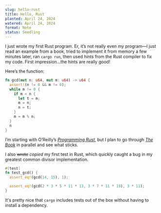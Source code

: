 ```yaml
---
slug: hello-rust
title: Hello, Rust
planted: April 24, 2024
watered: April 24, 2024
format: Note
status: Seedling
---
```


I just wrote my first Rust program. Er, it’s not really even _my_ program—I just read an example from a book, tried to implement it from memory a few minutes later, ran `cargo run`, then used hints from the Rust compiler to fix my code. First impression…the hints are really good!

Here’s the function:

```rust
fn gcd(mut n: u64, mut m: u64) -> u64 {
  assert!(n != 0 && m != 0);
  while m != 0 {
    if m < n {
      let t = m;
      m = n;
      n = t;
    }
    m = m % n;
  }
  n
}
```

I’m starting with O’Reilly’s [_Programming Rust_](https://www.oreilly.com/library/view/programming-rust-2nd/9781492052586/), but I plan to go through [_The Book_](https://doc.rust-lang.org/stable/book/) in parallel and see what sticks.

I also <del>wrote</del> _copied_ my first test in Rust, which quickly caught a bug in my greatest common divisor implementation.

```rust
#[test]
fn test_gcd() {
  assert_eq!(gcd(14, 15), 1);

  assert_eq!(gcd(2 * 3 * 5 * 11 * 13, 3 * 7 * 11 * 19), 3 * 11);
}
```

It's pretty nice that `cargo` includes tests out of the box without having to install a dependency.
